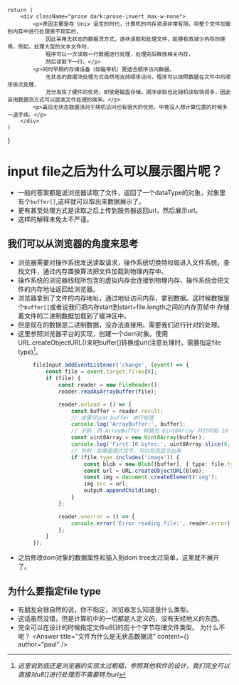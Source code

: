     return (
        <div className="prose dark:prose-invert max-w-none">
            <p>原因主要是在 Unix 诞生的时代，计算机的内存资源非常有限。将整个文件加载到内存中进行处理是不现实的，
                因此采用无状态的数据流方式，逐块读取和处理文件，能够有效减少内存的使用。例如，处理大型的文本文件时，
                程序可以一次读取一行数据进行处理，处理完后释放相关内存，
                然后读取下一行。</p>
            <p>同时早期的存储设备（如磁带机）更适合顺序访问数据。
                无状态的数据流处理方式自然地支持顺序访问，程序可以按照数据在文件中的顺序依次处理，
                充分发挥了硬件的优势。即使是磁盘存储，顺序读取也比随机读取快得多，因此采用数据流方式可以提高文件处理的效率。</p>
            <p>最后无状态数据流对于随机访问也有很大的优势，毕竟没人想计算位置的时候多一道手续。</p>
        </div>
    )
}

# input file之后为什么可以展示图片呢？
+ 一般的答案都是说浏览器读取了文件，返回了一个dataType的对象，对象里有个`buffer[]`,这样就可以取出来数据展示了。
+ 更有甚至处理方式是读取之后上传到服务器返回url，然后展示url。
+ 这样的解释未免太不严谨。
## 我们可以从浏览器的角度来思考
+ 浏览器需要对操作系统发送读取请求，操作系统切换特权级进入文件系统，查找文件，通过内存置换算法把文件加载到物理内存中。
+ 操作系统的浏览器线程所包含的虚拟内存会连接到物理内存，操作系统会把文件的内存地址返回给浏览器。
+ 浏览器拿到了文件的内存地址，通过地址访问内存，拿到数据。这时候数据是个`buffer[]`或者说我们把内存start到start+file.length之间的内存页帧中
存储着文件的二进制数据加载到了缓冲区中。
+ 但是现在的数据是二进制数据，没办法直接用。需要我们进行针对的处理。
+ 这里参照浏览器平台的实现，创建一个dom对象。使用URL.createObjectURL()来吧buffer[]转换成url(注意处理时，需要指定file type)[^ps1]。
```ts
        fileInput.addEventListener('change', (event) => {
            const file = event.target.files[0];
            if (file) {
                const reader = new FileReader();
                reader.readAsArrayBuffer(file);

                reader.onload = () => {
                    const buffer = reader.result;
                    // 这里可以对 buffer 进行处理
                    console.log('ArrayBuffer:', buffer);
                    // 示例：将 ArrayBuffer 转换为 Uint8Array 并打印前 10 个字节
                    const uint8Array = new Uint8Array(buffer);
                    console.log('First 10 bytes:', uint8Array.slice(0, 10));
                    // 示例：如果是图片文件，可以将其显示出来
                    if (file.type.includes('image')) {
                        const blob = new Blob([buffer], { type: file.type });
                        const url = URL.createObjectURL(blob);
                        const img = document.createElement('img');
                        img.src = url;
                        output.appendChild(img);
                    }
                };

                reader.onerror = () => {
                    console.error('Error reading file:', reader.error);
                };
            }
        });
```
+ 之后修改dom对象的数据属性和插入到dom tree太过简单，这里就不展开了。
## 为什么要指定file type
+ 有朋友会很自然的说，你不指定，浏览器怎么知道是什么类型。
+ 这话虽然没错，但是计算机中的一切都是人定义的，没有天经地义的东西。
+ 完全可以在设计的时候指定文件u8[]的前十个字节存储文件类型。 为什么不呢？
<Answer title="文件为什么是无状态数据流" content={<AnsContent/>} author="paul" />
[^ps1]: *这里说到底还是浏览器的实现太过粗糙，参照其他软件的设计，我们完全可以直接对u8[]进行处理而不需要转为url*